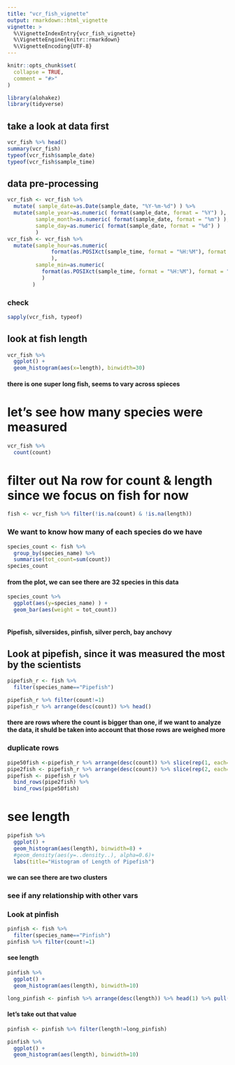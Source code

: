 ```yaml
---
title: "vcr_fish_vignette"
output: rmarkdown::html_vignette
vignette: >
  %\VignetteIndexEntry{vcr_fish_vignette}
  %\VignetteEngine{knitr::rmarkdown}
  %\VignetteEncoding{UTF-8}
---
```


```r
knitr::opts_chunk$set(
  collapse = TRUE,
  comment = "#>"
)
```

```r
library(alohakez)
library(tidyverse)
```

## take a look at data first
```r
vcr_fish %>% head()
summary(vcr_fish)
typeof(vcr_fish$sample_date)
typeof(vcr_fish$sample_time)
```

## data pre-processing
```r
vcr_fish <- vcr_fish %>%
  mutate( sample_date=as.Date(sample_date, "%Y-%m-%d") ) %>%
  mutate(sample_year=as.numeric( format(sample_date, format = "%Y") ),
         sample_month=as.numeric( format(sample_date, format = "%m") ),
         sample_day=as.numeric( format(sample_date, format = "%d") )
         )
vcr_fish <- vcr_fish %>%
  mutate(sample_hour=as.numeric(
              format(as.POSIXct(sample_time, format = "%H:%M"), format = "%H")
              ),
         sample_min=as.numeric(
           format(as.POSIXct(sample_time, format = "%H:%M"), format = "%M")
           )
        )
```

### check
```r
sapply(vcr_fish, typeof)
```

## look at fish length
```r
vcr_fish %>%
  ggplot() +
  geom_histogram(aes(x=length), binwidth=30)
```
#### there is one super long fish, seems to vary across spieces

# let's see how many species were measured
```r
vcr_fish %>%
  count(count) 
```
# filter out Na row for count & length since we focus on fish for now
```r
fish <- vcr_fish %>% filter(!is.na(count) & !is.na(length)) 
```

### We want to know how many of each species do we have
```r
species_count <- fish %>%
  group_by(species_name) %>%
  summarise(tot_count=sum(count))
species_count
```
#### from the plot, we can see there are 32 species in this data

```r
species_count %>%
  ggplot(aes(y=species_name) ) +
  geom_bar(aes(weight = tot_count))
```

```r

```



#### Pipefish, silversides, pinfish, silver perch, bay anchovy


## Look at pipefish, since it was measured the most by the scientists
```r
pipefish_r <- fish %>% 
  filter(species_name=="Pipefish")

pipefish_r %>% filter(count!=1)
pipefish_r %>% arrange(desc(count)) %>% head()
```
#### there are rows where the count is bigger than one, if we want to analyze the data, it shuld be taken into account that those rows are weighed more

### duplicate rows
```r
pipe50fish <-pipefish_r %>% arrange(desc(count)) %>% slice(rep(1, each=50-1))
pipe2fish <- pipefish_r %>% arrange(desc(count)) %>% slice(rep(2, each=2-1))
pipefish <- pipefish_r %>%
  bind_rows(pipe2fish) %>%
  bind_rows(pipe50fish) 
```


# see length
```r
pipefish %>%
  ggplot() +
  geom_histogram(aes(length), binwidth=8) +
  #geom_density(aes(y=..density..), alpha=0.6)+
  labs(title="Histogram of Length of Pipefish")
```
#### we can see there are two clusters


### see if any relationship with other vars




### Look at pinfish
```r
pinfish <- fish %>% 
  filter(species_name=="Pinfish")
pinfish %>% filter(count!=1)
```

#### see length
```r
pinfish %>%
  ggplot() +
  geom_histogram(aes(length), binwidth=10) 
```

```r
long_pinfish <- pinfish %>% arrange(desc(length)) %>% head(1) %>% pull(length)
```
#### let's take out that value
```r
pinfish <- pinfish %>% filter(length!=long_pinfish)
```

```r
pinfish %>%
  ggplot() +
  geom_histogram(aes(length), binwidth=10) 
```

